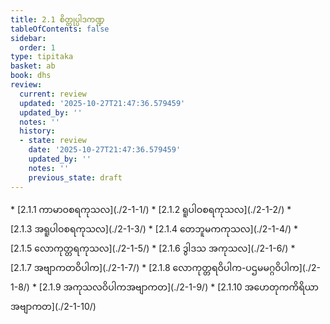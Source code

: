 ```yaml
---
title: 2.1 စိတ္တုပ္ပါဒကဏ္ဍ
tableOfContents: false
sidebar:
  order: 1
type: tipitaka
basket: ab
book: dhs
review:
  current: review
  updated: '2025-10-27T21:47:36.579459'
  updated_by: ''
  notes: ''
  history:
  - state: review
    date: '2025-10-27T21:47:36.579459'
    updated_by: ''
    notes: ''
    previous_state: draft
---
```



<ReviewStatus review={frontmatter.review} showDetails={true} />

<HypothesisAnnotation frontmatter={frontmatter} />

<DynamicBreadcrumb />



<TableOfContents book="dhs" section="2.1">
* [2.1.1 ကာမာဝစရကုသလ](./2-1-1/)
* [2.1.2 ရူပါဝစရကုသလ](./2-1-2/)
* [2.1.3 အရူပါဝစရကုသလ](./2-1-3/)
* [2.1.4 တေဘူမကကုသလ](./2-1-4/)
* [2.1.5 လောကုတ္တရကုသလ](./2-1-5/)
* [2.1.6 ဒွါဒသ အကုသလ](./2-1-6/)
* [2.1.7 အဗျာကတဝိပါက](./2-1-7/)
* [2.1.8 လောကုတ္တရဝိပါက-ပဌမမဂ္ဂဝိပါက](./2-1-8/)
* [2.1.9 အကုသလဝိပါကအဗျာကတ](./2-1-9/)
* [2.1.10 အဟေတုကကိရိယာအဗျာကတ](./2-1-10/)
</TableOfContents>